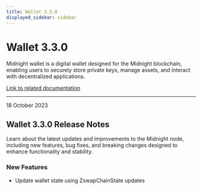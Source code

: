 ```yaml
---
title: Wallet 3.3.0
displayed_sidebar: sidebar
---
```


# Wallet 3.3.0

Midnight wallet is a digital wallet designed for the Midnight blockchain, enabling users to securely store private keys, manage assets, and interact with decentralized applications.

[Link to related documentation](../../learn/introduction/wallets)


---

<div 
  style={{
    marginTop: '0',
    fontSize: '1rem',
    fontWeight: 'normal',
    marginBottom: '0.5rem'
  }}
>
  18 October 2023
</div>

## Wallet 3.3.0 Release Notes

Learn about the latest updates and improvements to the Midnight node, including new features, bug fixes, and breaking changes designed to enhance functionality and stability.

### New Features

- Update wallet state using ZswapChainState updates